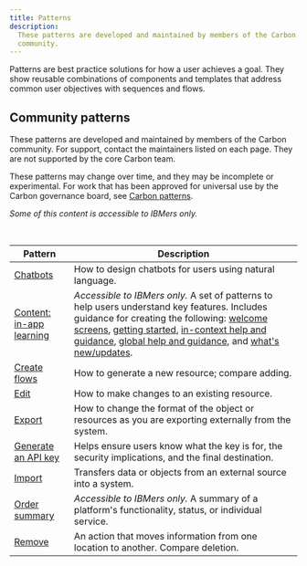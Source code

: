 ```yaml
---
title: Patterns
description:
  These patterns are developed and maintained by members of the Carbon
  community.
---
```


<PageDescription>

Patterns are best practice solutions for how a user achieves a goal. They show
reusable combinations of components and templates that address common user
objectives with sequences and flows.

</PageDescription>

## Community patterns

These patterns are developed and maintained by members of the Carbon community.
For support, contact the maintainers listed on each page. They are not supported
by the core Carbon team.

These patterns may change over time, and they may be incomplete or experimental.
For work that has been approved for universal use by the Carbon governance
board, see [Carbon patterns](/patterns/overview).

_Some of this content is accessible to IBMers only._

<br />

| Pattern                                                                                                                                | Description                                                                                                                                                                                                                                                                                                                                                                                                                                                                                                                                                                                                                                                                                 |
| -------------------------------------------------------------------------------------------------------------------------------------- | ------------------------------------------------------------------------------------------------------------------------------------------------------------------------------------------------------------------------------------------------------------------------------------------------------------------------------------------------------------------------------------------------------------------------------------------------------------------------------------------------------------------------------------------------------------------------------------------------------------------------------------------------------------------------------------------- |
| [Chatbots](/community/patterns/chatbot/overview)                                                                                       | How to design chatbots for users using natural language.                                                                                                                                                                                                                                                                                                                                                                                                                                                                                                                                                                                                                                    |
| [Content: in-app learning](https://pages.github.ibm.com/watson-health/docs/guidelines/content-design/using-the-adoption-patterns.html) | _Accessible to IBMers only._ A set of patterns to help users understand key features. Includes guidance for creating the following: [welcome screens](https://pages.github.ibm.com/Watson-Health/components/welcome-screen/overview.html), [getting started](https://pages.github.ibm.com/Watson-Health/components/getting-started/overview.html), [in-context help and guidance](https://pages.github.ibm.com/Watson-Health/components/in-context-help/overview.html), [global help and guidance](https://pages.github.ibm.com/Watson-Health/components/global-help/overview.html), and [what's new/updates](https://pages.github.ibm.com/Watson-Health/components/updates/overview.html). |
| [Create flows](/community/patterns/create-flows)                                                                                       | How to generate a new resource; compare adding.                                                                                                                                                                                                                                                                                                                                                                                                                                                                                                                                                                                                                                             |
| [Edit](/community/patterns/edit-pattern)                                                                                               | How to make changes to an existing resource.                                                                                                                                                                                                                                                                                                                                                                                                                                                                                                                                                                                                                                                |
| [Export](/community/patterns/export-pattern)                                                                                           | How to change the format of the object or resources as you are exporting externally from the system.                                                                                                                                                                                                                                                                                                                                                                                                                                                                                                                                                                                        |
| [Generate an API key](/community/patterns/generate-an-api-key)                                                                         | Helps ensure users know what the key is for, the security implications, and the final destination.                                                                                                                                                                                                                                                                                                                                                                                                                                                                                                                                                                                          |
| [Import](/community/patterns/import-pattern)                                                                                           | Transfers data or objects from an external source into a system.                                                                                                                                                                                                                                                                                                                                                                                                                                                                                                                                                                                                                            |
| [Order summary](https://pages.github.ibm.com/CDAI-design/CDAI-design-website/patterns/order-summary/usage)                             | _Accessible to IBMers only._ A summary of a platform's functionality, status, or individual service.                                                                                                                                                                                                                                                                                                                                                                                                                                                                                                                                                                                        |
| [Remove](/community/patterns/remove-pattern)                                                                                           | An action that moves information from one location to another. Compare deletion.                                                                                                                                                                                                                                                                                                                                                                                                                                                                                                                                                                                                            |
